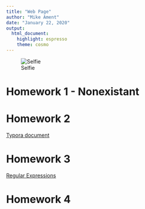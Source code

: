 ```yaml
---
title: "Web Page"
author: "Mike Ament"
date: "January 22, 2020"
output: 
  html_document: 
    highlight: espresso
    theme: cosmo
---
```


![Selfie](https://mrament.github.io/Ament_Bio381/me.jpg)


# Homework 1 - Nonexistant 

# Homework 2
[Typora document](HW1.html)

# Homework 3
[Regular Expressions](Homework-3.html)

# Homework 4